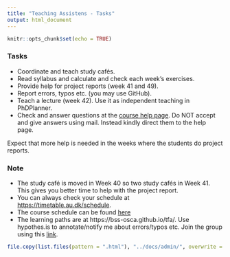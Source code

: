 ```yaml
---
title: "Teaching Assistens - Tasks"
output: html_document
---
```


```r
knitr::opts_chunk$set(echo = TRUE)
```

### Tasks

   - Coordinate and teach study cafés.
   - Read syllabus and calculate and check each week's exercises.
   - Provide help for project reports (week 41 and 49).
   - Report errors, typos etc. (you may use GitHub).
   - Teach a lecture (week 42). Use it as independent teaching in PhDPlanner. 
   - Check and answer questions at the [course help page](https://github.com/bss-osca/tfa/issues). Do NOT accept and give answers using mail. Instead kindly direct them to the help page.  

Expect that more help is needed in the weeks where the students do project reports. 

### Note 

- The study café is moved in Week 40 so two study cafés in Week 41. This gives you better time to help with the project report.
- You can always check your schedule at [https://timetable.au.dk/schedule](https://timetable.au.dk/schedule).
- The course schedule can be found [here](https://docs.google.com/spreadsheets/d/e/2PACX-1vRka2NKE77BvtIoJc1GW-Dr_oABzQdQhMC94KpPjW7DpSTnepN9RV3m6w1ILKe3YoQwUj0C6JAe3K1T/pubhtml?gid=1591856300)
- The learning paths are at https://bss-osca.github.io/tfa/. Use hypothes.is to annotate/notify me about errors/typos etc. Join the group using this [link](https://hypothes.is/groups/b7oEZy31/tas).

```r
file.copy(list.files(pattern = ".html"), "../docs/admin/", overwrite = T)
```